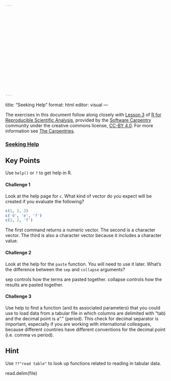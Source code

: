 ```yaml
---



















---
```

title: "Seeking Help"
format: html
editor: visual
---

The exercises in this document follow along closely with [Lesson 3](https://swcarpentry.github.io/r-novice-gapminder/03-seeking-help.html) of [R for Reproducible Scientific Analysis](https://swcarpentry.github.io/r-novice-gapminder/), provided by the [Software Carpentry](https://software-carpentry.org/) community under the creative commons license, [CC-BY 4.0](https://creativecommons.org/licenses/by/4.0/). For more information see [The Carpentries](https://carpentries.org/).

### [Seeking Help](https://swcarpentry.github.io/r-novice-gapminder/03-seeking-help/index.html)

::: callout-tip
## Key Points

Use `help()` or `?` to get help in R.
:::

#### Challenge 1

Look at the help page for `c`. What kind of vector do you expect will be created if you evaluate the following?

```r
c(1, 2, 3)
c('d', 'e', 'f')
c(1, 2, 'f')
```

<!-- Challenge 1 answer begin -->

The first command returns a numeric vector. The second is a character vector. The third is also a character vector because it includes a character value.

<!-- Challenge 1 answer end -->

#### Challenge 2

Look at the help for the `paste` function. You will need to use it later. What's the difference between the `sep` and `collapse` arguments?

<!-- Challenge 2 answer begin -->

sep controls how the terms are pasted together. collapse controls how the results are pasted together.

<!-- Challenge 2 answer end -->

#### Challenge 3

Use help to find a function (and its associated parameters) that you could use to load data from a tabular file in which columns are delimited with "\t\" (tab) and the decimal point is a"." (period). This check for decimal separator is important, especially if you are working with international colleagues, because different countries have different conventions for the decimal point (i.e. comma vs period).

::: {.callout-note collapse="true"}
# Hint

Use `??"read table"` to look up functions related to reading in tabular data.
:::

<!-- Challenge 3 answer begin -->

read.delim(file)

<!-- Challenge 3 answer end -->
